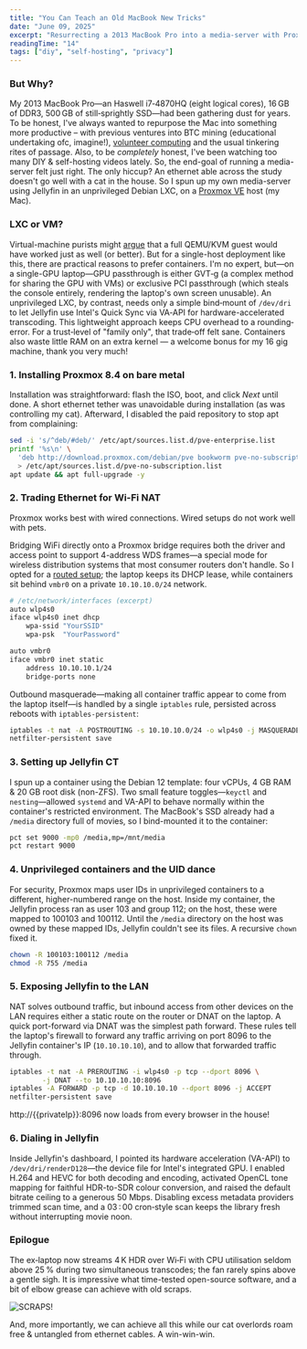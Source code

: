 ```yaml
---
title: "You Can Teach an Old MacBook New Tricks"
date: "June 09, 2025"
excerpt: "Resurrecting a 2013 MacBook Pro into a media-server with Proxmox and Jellyfin."
readingTime: "14"
tags: ["diy", "self-hosting", "privacy"]
---
```


### But Why?
My 2013 MacBook Pro—an Haswell i7‑4870HQ (eight logical cores), 16 GB of DDR3, 500 GB of still‑sprightly SSD—had been gathering dust for years. To be honest, I've always wanted to repurpose the Mac into something more productive – with previous ventures into BTC mining (educational undertaking ofc, imagine!), [volunteer computing](https://boinc.berkeley.edu/) and the usual tinkering rites of passage. Also, to be _completely_ honest, I've been watching too many DIY & self-hosting videos lately. So, the end-goal of running a media-server felt just right. The only hiccup? An ethernet able across the study doesn't go well with a cat in the house.
So I spun up my own media-server using Jellyfin in an unprivileged Debian LXC, on a [Proxmox VE](https://proxmox.com/en/products/proxmox-virtual-environment/overview) host (my Mac).

### LXC or VM?
Virtual-machine purists might [argue](https://www.reddit.com/r/homelab/comments/z3pa8z/best_way_to_run_jellyfin_in_proxmox/) that a full QEMU/KVM guest would have worked just as well (or better). But for a single-host deployment like this, there are practical reasons to prefer containers. I'm no expert, but—on a single-GPU laptop—GPU passthrough is either GVT‑g (a complex method for sharing the GPU with VMs) or exclusive PCI passthrough (which steals the console entirely, rendering the laptop's own screen unusable). An unprivileged LXC, by contrast, needs only a simple bind‐mount of `/dev/dri` to let Jellyfin use Intel's Quick Sync via VA‐API for hardware-accelerated transcoding. This lightweight approach keeps CPU overhead to a rounding‐error. For a trust‐level of "family only", that trade‑off felt sane. Containers also waste little RAM on an extra kernel — a welcome bonus for my 16 gig machine, thank you very much!

### 1. Installing Proxmox 8.4 on bare metal
Installation was straightforward: flash the ISO, boot, and click _Next_ until done. A short ethernet tether was unavoidable during installation (as was controlling my cat). Afterward, I disabled the paid repository to stop apt from complaining:
```bash
sed -i 's/^deb/#deb/' /etc/apt/sources.list.d/pve-enterprise.list
printf '%s\n' \
  'deb http://download.proxmox.com/debian/pve bookworm pve-no-subscription' \
  > /etc/apt/sources.list.d/pve-no-subscription.list
apt update && apt full-upgrade -y
```

### 2. Trading Ethernet for Wi-Fi NAT
Proxmox works best with wired connections. Wired setups do not work well with pets.

Bridging WiFi directly onto a Proxmox bridge requires both the driver and access point to support 4-address WDS frames—a special mode for wireless distribution systems that most consumer routers don't handle. So I opted for a [routed setup](https://www.reddit.com/r/Proxmox/comments/1d0ts04/howto_proxmox_ve_8xx_wifi_with_routed/); the laptop keeps its DHCP lease, while containers sit behind `vmbr0` on a private `10.10.10.0/24` network.
```bash
# /etc/network/interfaces (excerpt)
auto wlp4s0
iface wlp4s0 inet dhcp
    wpa-ssid "YourSSID"
    wpa-psk  "YourPassword"

auto vmbr0
iface vmbr0 inet static
    address 10.10.10.1/24
    bridge-ports none
```
Outbound masquerade—making all container traffic appear to come from the laptop itself—is handled by a single `iptables` rule, persisted across reboots with `iptables-persistent`:
```bash
iptables -t nat -A POSTROUTING -s 10.10.10.0/24 -o wlp4s0 -j MASQUERADE
netfilter-persistent save
```

### 3. Setting up Jellyfin CT
I spun up a container using the Debian 12 template: four vCPUs, 4 GB RAM & 20 GB root disk (non-ZFS). Two small feature toggles—`keyctl` and `nesting`—allowed `systemd` and VA-API to behave normally within the container's restricted environment.
The MacBook's SSD already had a `/media` directory full of movies, so I bind-mounted it to the container:
```bash
pct set 9000 -mp0 /media,mp=/mnt/media
pct restart 9000
```
### 4. Unprivileged containers and the UID dance
For security, Proxmox maps user IDs in unprivileged containers to a different, higher-numbered range on the host. Inside my container, the Jellyfin process ran as user 103 and group 112; on the host, these were mapped to 100103 and 100112. Until the `/media` directory on the host was owned by these mapped IDs, Jellyfin couldn't see its files. A recursive `chown` fixed it.
```bash
chown -R 100103:100112 /media
chmod -R 755 /media
```

### 5. Exposing Jellyfin to the LAN
NAT solves outbound traffic, but inbound access from other devices on the LAN requires either a static route on the router or DNAT on the laptop. A quick port-forward via DNAT was the simplest path forward. These rules tell the laptop's firewall to forward any traffic arriving on port 8096 to the Jellyfin container's IP (`10.10.10.10`), and to allow that forwarded traffic through.
```bash
iptables -t nat -A PREROUTING -i wlp4s0 -p tcp --dport 8096 \
        -j DNAT --to 10.10.10.10:8096
iptables -A FORWARD -p tcp -d 10.10.10.10 --dport 8096 -j ACCEPT
netfilter-persistent save
```
http://{{privateIp}}:8096 now loads from every browser in the house!

### 6. Dialing in Jellyfin
Inside Jellyfin's dashboard, I pointed its hardware acceleration (VA-API) to `/dev/dri/renderD128`—the device file for Intel's integrated GPU. I enabled H.264 and HEVC for both decoding and encoding, activated OpenCL tone mapping for faithful HDR-to-SDR colour conversion, and raised the default bitrate ceiling to a generous 50 Mbps. Disabling excess metadata providers trimmed scan time, and a 03 : 00 cron‑style scan keeps the library fresh without interrupting movie noon.

### Epilogue
The ex‑laptop now streams 4 K HDR over Wi‑Fi with CPU utilisation seldom above 25 % during two simultaneous transcodes; the fan rarely spins above a gentle sigh. It is impressive what time-tested open-source software, and a bit of elbow grease can achieve with old scraps.

![SCRAPS!](/images/tonyscrap.gif)

And, more importantly, we can achieve all this while our cat overlords roam free & untangled from ethernet cables. A win-win-win.
